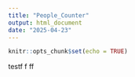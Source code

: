 ```yaml
---
title: "People_Counter"
output: html_document
date: "2025-04-23"
---
```


```r
knitr::opts_chunk$set(echo = TRUE)
```
testf f ff

```r

```

